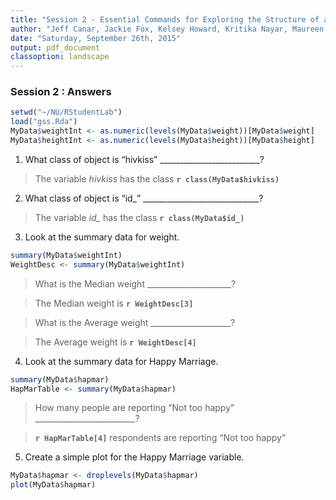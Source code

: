 ```yaml
---
title: "Session 2 - Essential Commands for Exploring the Structure of a datafile or R Object"
author: "Jeff Canar, Jackie Fox, Kelsey Howard, Kritika Nayar, Maureen Satyshur"
date: "Saturday, September 26th, 2015"
output: pdf_document
classoption: landscape
---
```


### Session 2 : Answers

```r
setwd("~/NU/RStudentLab")
load("gss.Rda")
MyData$weightInt <- as.numeric(levels(MyData$weight))[MyData$weight]
MyData$heightInt <- as.numeric(levels(MyData$height))[MyData$height]
```

1.  What class of object is "hivkiss" _________________________?

> The variable *hivkiss* has the class **`r class(MyData$hivkiss)`**

2.  What class of object is "id_" _____________________________?

> The variable *id_* has the class **`r class(MyData$id_)`**

\newpage

3.  Look at the summary data for weight.

```r
summary(MyData$weightInt)
WeightDesc <- summary(MyData$weightInt)
```

> What is the Median weight _____________________?

> The Median weight is **`r WeightDesc[3]`**

> What is the Average weight ____________________?

> The Average weight is **`r WeightDesc[4]`**

4.  Look at the summary data for Happy Marriage.

```r
summary(MyData$hapmar)
HapMarTable <- summary(MyData$hapmar)
```

> How many people are reporting "Not too happy" _________________________?

> **`r HapMarTable[4]`** respondents are reporting "Not too happy"

\newpage

5.  Create a simple plot for the Happy Marriage variable.

```r
MyData$hapmar <- droplevels(MyData$hapmar)
plot(MyData$hapmar)
```